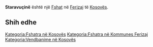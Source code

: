 {{Fshat në Kosovës
 | Emri                = Staravuçinë
| sqi_D_name = Staravuçinë
| sqi_D_FULL_NAME_RO = Staravuçinë
| sqi_D_FULL_NAME_ND_RO = Staravucine
| sqi_D_SORT_NAME_RG = STARAVUCINE
| sqi_D_FULL_NAME_RG = Staravuçinë
| sqi_D_FULL_NAME_ND_RG = Staravucine
| sqi_V_name = Staravuçin
| sqi_V_FULL_NAME_RO = Staravuçin Stravuçinë Staravuqin
| sqi_V_FULL_NAME_ND_RO = Staravucin Stravucine Staravuqin
| sqi_V_SORT_NAME_RG = STARAVUCIN STRAVUCINE STARAVUQIN
| sqi_V_FULL_NAME_RG = Staravuçin Stravuçinë Staravuqin
| sqi_V_FULL_NAME_ND_RG = Staravucin Stravucine Staravuqin
| srp_N_name = Stara Vučina
| srp_N_FULL_NAME_RO = Stara Vučina
| srp_N_FULL_NAME_ND_RO = Stara Vucina
| srp_N_SORT_NAME_RG = STARAVUCINA
| srp_N_FULL_NAME_RG = Stara Vučina
| srp_N_FULL_NAME_ND_RG = Stara Vucina
| srp_NS_name = Стара Вучина
| srp_NS_FULL_NAME_RO = Стара Вучина
| srp_NS_FULL_NAME_ND_RO = Стара Вучина
| srp_NS_SORT_NAME_RG = СТАРАВУЧИНА
| srp_NS_FULL_NAME_RG = Стара Вучина
| srp_NS_FULL_NAME_ND_RG = Стара Вучина
| std_V_name = Starovcana
| std_V_FULL_NAME_RO = Starovcana
| std_V_FULL_NAME_ND_RO = Starovcana
| std_V_SORT_NAME_RG = STAROVCANA
| std_V_FULL_NAME_RG = Starovcana
| std_V_FULL_NAME_ND_RG = Starovcana

 | Emri (Rasa dhanore) = 
 | Figura              = 
 | Shteti              = Kosovo
 | Komuna              = Ferizaj
 | Kodi postar         = 
 | Sipërfaqja          = 

 | Popullsia           = 

 | Regj. i popullsisë  = 
 | Dend. e popullsisë  = 
 | Faqja zyrtare       = 
 <!--- Koordinatat ----> 
 | Gjerësia            = 42.376944
 | Gjatësia            = 20.8875
 | Lartësia            = 
}}
'''Staravuçinë''' është një [[Fshat]] në [[Ferizaj]] të [[Kosovës]].

<!-- == Gjeografia == -->
<!-- == Historia == -->
<!-- == Demografia == -->
== Shih edhe ==
{{Komuna Ferizaj}}
{{Kosovo-Administrata-Cung}}

[[Kategoria:Fshatra në Kosovës]]
[[Kategoria:Fshatra në Kommunes Ferizaj]]
[[Kategoria:Vendbanime në Kosovës]]